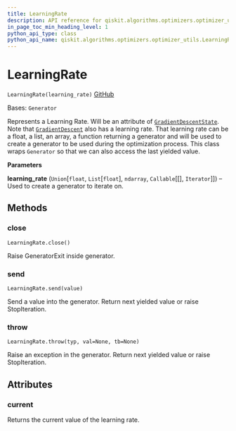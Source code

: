 ```yaml
---
title: LearningRate
description: API reference for qiskit.algorithms.optimizers.optimizer_utils.LearningRate
in_page_toc_min_heading_level: 1
python_api_type: class
python_api_name: qiskit.algorithms.optimizers.optimizer_utils.LearningRate
---
```


# LearningRate

<span id="qiskit.algorithms.optimizers.optimizer_utils.LearningRate" />

`LearningRate(learning_rate)` [GitHub](https://github.com/qiskit/qiskit/tree/stable/0.23/qiskit/algorithms/optimizers/optimizer_utils/learning_rate.py "view source code")

Bases: `Generator`

Represents a Learning Rate. Will be an attribute of [`GradientDescentState`](qiskit.algorithms.optimizers.GradientDescentState "qiskit.algorithms.optimizers.GradientDescentState"). Note that [`GradientDescent`](qiskit.algorithms.optimizers.GradientDescent "qiskit.algorithms.optimizers.GradientDescent") also has a learning rate. That learning rate can be a float, a list, an array, a function returning a generator and will be used to create a generator to be used during the optimization process. This class wraps `Generator` so that we can also access the last yielded value.

**Parameters**

**learning\_rate** (`Union`\[`float`, `List`\[`float`], `ndarray`, `Callable`\[\[], `Iterator`]]) – Used to create a generator to iterate on.

## Methods

### close

<span id="qiskit.algorithms.optimizers.optimizer_utils.LearningRate.close" />

`LearningRate.close()`

Raise GeneratorExit inside generator.

### send

<span id="qiskit.algorithms.optimizers.optimizer_utils.LearningRate.send" />

`LearningRate.send(value)`

Send a value into the generator. Return next yielded value or raise StopIteration.

### throw

<span id="qiskit.algorithms.optimizers.optimizer_utils.LearningRate.throw" />

`LearningRate.throw(typ, val=None, tb=None)`

Raise an exception in the generator. Return next yielded value or raise StopIteration.

## Attributes

<span id="qiskit.algorithms.optimizers.optimizer_utils.LearningRate.current" />

### current

Returns the current value of the learning rate.

